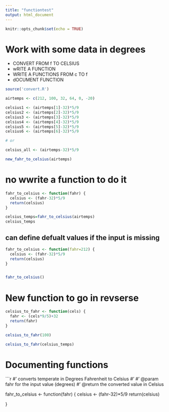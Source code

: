 ```yaml
---
title: "functiontest"
output: html_document
---
```


```r
knitr::opts_chunk$set(echo = TRUE)
```


# Work with some data in degrees

* CONVERT FROM f TO CELSIUS 
* wRITE A FUNCTION
* WRITE A FUNCTIONS  FROM c TO f
* dOCUMENT FUNCTION

```r
source('convert.R')

airtemps <- c(212, 100, 32, 64, 0, -20)

celsius1 <- (airtemps[1]-32)*5/9
celsius2 <- (airtemps[2]-32)*5/9
celsius3 <- (airtemps[3]-32)*5/9
celsius4 <- (airtemps[4]-32)*5/9
celsius5 <- (airtemps[5]-32)*5/9
celsius6 <- (airtemps[6]-32)*5/9

# or

celsius_all <- (airtemps-32)*5/9

new_fahr_to_celsius(airtemps)
```

# no wwrite a function to do it

```r

fahr_to_celsius <- function(fahr) {
  celsius <- (fahr-32)*5/9
  return(celsius)
}

celsius_temps=fahr_to_celsius(airtemps)
celsius_temps
```

## can define defualt values if the input is missing
```r

fahr_to_celsius <- function(fahr=212) {
  celsius <- (fahr-32)*5/9
  return(celsius)
}


fahr_to_celsius()

```



#  New function to go in revserse
```r
celsius_to_fahr <- function(cels) {
  fahr <- (cels*9/5)+32
  return(fahr)
}

celsius_to_fahr(100)


```
```r
celsius_to_fahr(celsius_temps)

```

# Documenting functions

```r
#' converts temperate in Degrees Fahrenheit to Celsius
#'
#' @param fahr for the input value (degrees)
#' @return the converted value in Celsius

fahr_to_celsius <- function(fahr) {
  celsius <- (fahr-32)*5/9
  return(celsius)
  
}
